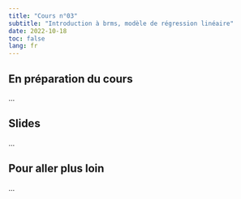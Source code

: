 ```yaml
---
title: "Cours n°03"
subtitle: "Introduction à brms, modèle de régression linéaire"
date: 2022-10-18
toc: false
lang: fr
---
```


## En préparation du cours

...

## Slides

...

## Pour aller plus loin

...
